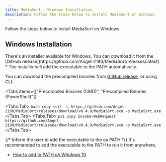 ```yaml
---
title: MediaSort - Windows Installation
description: Follow the steps below to install MediaSort on Windows.
---
```



Follow the steps below to install MediaSort on Windows.

## Windows Installation

<Callout emoji="💡">
  There's an installer available for Windows. You can download it from the [GitHub release](https://github.com/Angel-2180/MediaSort/releases/latest)
  * The installer will add the executable to the PATH automatically.
</Callout>

You can download the precompiled binaries from [GitHub release](https://github.com/Angel-2180/MediaSort/releases/latest), or using CLI:

<Tabs
  items={["Precompiled Binaries (CMD)", "Precompiled Binaries (PowerShell)"]}
>
  <Tabs.Tab>
    ```bash copy
    curl -L https://github.com/Angel-2180/MediaSort/releases/download/v0.4.0/MediaSort.exe -o MediaSort.exe
    ```
  </Tabs.Tab>
  <Tabs.Tab>
    ```ps1 copy
    Invoke-WebRequest https://github.com/Angel-2180/MediaSort/releases/download/v0.4.0/MediaSort.exe -o MediaSort.exe
    ```
  </Tabs.Tab>
</Tabs>

{/* Inform the user to add the executable to the os PATH */}
<Callout emoji="🚀">
  It's recommanded to add the executable to the PATH to run it from anywhere.
  * [How to add to PATH on Windows 10](https://www.architectryan.com/2018/03/17/add-to-the-path-on-windows-10/)
</Callout>